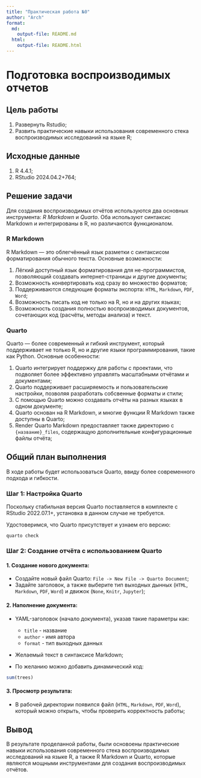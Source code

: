 ```yaml
---
title: "Практическая работа №0"
author: "Arch"
format:
  md:
    output-file: README.md
  html: 
    output-file: README.html
---
```


# Подготовка воспроизводимых отчетов

## Цель работы

1.  Развернуть Rstudio;
2.  Развить практические навыки использования современного стека воспроизводимых исследований на языке R;

## ️Исходные данные

1.  R 4.4.1;
2.  RStudio 2024.04.2+764;

## Решение задачи

Для создания воспроизводимых отчётов используются два основных инструмента: *R Markdown* и *Quarto*. Оба используют синтаксис Markdown и интегрированы в R, но различаются функционалом.

### R Markdown

R Markdown — это облегчённый язык разметки с синтаксисом форматирования обычного текста. Основные возможности:

1.  Лёгкий доступный язык форматирования для не-программистов, позволяющий создавать интернет-страницы и другие документы;
2.  Возможность конвертировать код сразу во множество форматов;
3.  Поддерживаются следующие форматы экспорта: `HTML`, `Markdown`, `PDF`, `Word`;
4.  Возможность писать код не только на R, но и на других языках;
5.  Возможность создания полностью воспроизводимых документов, сочетающих код (расчёты, методы анализа) и текст.

### Quarto

Quarto — более современный и гибкий инструмент, который поддерживает не только R, но и другие языки программирования, такие как Python. Основные особенности:

1.  Quarto интегрирует поддержку для работы с проектами, что подволяет более эффективно управлять масштабными отчётами и документами;
2.  Quarto поддерживает расширяемость и пользовательские настройки, позволяя разработать собсвенные форматы и стили;
3.  С помощью Quarto можно создавать отчёты на разных языках в одном документе;
4.  Quarto основан на R Markdown, и многие функции R Markdown также доступны в Quarto;
5.  Render Quarto Markdown предоставляет также директорию с `{название}_files`, содержащую дополнительные конфигурационные файлы отчёта;

## ️Общий план выполнения

В ходе работы будет использоваться Quarto, ввиду более современного подхода и гибкости.

### Шаг 1: Настройка Quarto

Поскольку стабильная версия Quarto поставляется в комплекте с RStudio 2022.07.1+, установка в данном случае не требуется.

Удостоверимся, что Quarto присутствует и узнаем его версию:

```teminal
quarto check
```

### Шаг 2: Создание отчёта с использованием Quarto

#### 1. Создание нового документа:

-   Создайте новый файл Quarto: `File -> New File -> Quarto Document`;
-   Задайте заголовок, а также выберите тип выходных дынных (`HTML`, `Markdown`, `PDF`, `Word`) и движок (`None`, `Knitr`, `Jupyter`);

#### 2. Наполнение документа:

-   YAML-заголовок (начало документа), указав такие параметры как:

    -   `title` - название
    -   `author` - имя автора
    -   `format` - тип выходных данных

-   Желаемый текст в синтаксисе Markdown;

-   По желанию можно добавить динамический код:

```R
sum(trees)
```

#### 3. Просмотр результата:

-   В рабочей директории появился файл (`HTML`, `Markdown`, `PDF`, `Word`), который можно открыть, чтобы проверить корректность работы;

## ️Вывод

В результате проделанной работы, были основоены практические навыки использования современного стека воспроизводимых исследований на языке R, а также R Markdown и Quarto, которые являются мощными инструментами для создания воспроизводимых отчётов.